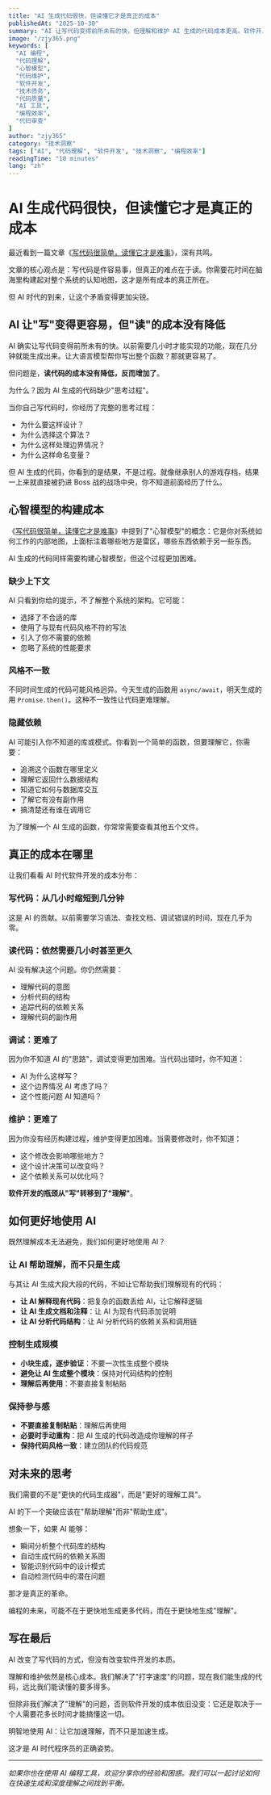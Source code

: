 ```yaml
---
title: "AI 生成代码很快，但读懂它才是真正的成本"
publishedAt: "2025-10-30"
summary: "AI 让写代码变得前所未有的快，但理解和维护 AI 生成的代码成本更高。软件开发的真正瓶颈从'写'转移到了'理解'。"
image: "/zjy365.png"
keywords: [
  "AI 编程",
  "代码理解",
  "心智模型",
  "代码维护",
  "软件开发",
  "技术债务",
  "代码质量",
  "AI 工具",
  "编程效率",
  "代码审查"
]
author: "zjy365"
category: "技术洞察"
tags: ["AI", "代码理解", "软件开发", "技术洞察", "编程效率"]
readingTime: "10 minutes"
lang: "zh"
---
```


# AI 生成代码很快，但读懂它才是真正的成本

最近看到一篇文章《[写代码很简单，读懂它才是难事](https://idiallo.com/blog/writing-code-is-easy-reading-is-hard)》，深有共鸣。

文章的核心观点是：写代码是件容易事，但真正的难点在于读。你需要花时间在脑海里构建起对整个系统的认知地图，这才是所有成本的真正所在。

但 AI 时代的到来，让这个矛盾变得更加尖锐。

## AI 让"写"变得更容易，但"读"的成本没有降低

AI 确实让写代码变得前所未有的快。以前需要几小时才能实现的功能，现在几分钟就能生成出来。让大语言模型帮你写出整个函数？那就更容易了。

但问题是，**读代码的成本没有降低，反而增加了**。

为什么？因为 AI 生成的代码缺少"思考过程"。

当你自己写代码时，你经历了完整的思考过程：
- 为什么要这样设计？
- 为什么选择这个算法？
- 为什么这样处理边界情况？
- 为什么这样命名变量？

但 AI 生成的代码，你看到的是结果，不是过程。就像继承别人的游戏存档，结果一上来就直接被扔进 Boss 战的战场中央，你不知道前面经历了什么。

## 心智模型的构建成本

《[写代码很简单，读懂它才是难事](https://idiallo.com/blog/writing-code-is-easy-reading-is-hard)》中提到了"心智模型"的概念：它是你对系统如何工作的内部地图，上面标注着哪些地方是雷区，哪些东西依赖于另一些东西。

AI 生成的代码同样需要构建心智模型，但这个过程更加困难。

### 缺少上下文

AI 只看到你给的提示，不了解整个系统的架构。它可能：
- 选择了不合适的库
- 使用了与现有代码风格不符的写法
- 引入了你不需要的依赖
- 忽略了系统的性能要求

### 风格不一致

不同时间生成的代码可能风格迥异。今天生成的函数用 `async/await`，明天生成的用 `Promise.then()`。这种不一致性让代码更难理解。

### 隐藏依赖

AI 可能引入你不知道的库或模式。你看到一个简单的函数，但要理解它，你需要：
- 追溯这个函数在哪里定义
- 理解它返回什么数据结构
- 知道它如何与数据库交互
- 了解它有没有副作用
- 搞清楚还有谁在调用它

为了理解一个 AI 生成的函数，你常常需要查看其他五个文件。

## 真正的成本在哪里

让我们看看 AI 时代软件开发的成本分布：

### 写代码：从几小时缩短到几分钟
这是 AI 的贡献。以前需要学习语法、查找文档、调试错误的时间，现在几乎为零。

### 读代码：依然需要几小时甚至更久
AI 没有解决这个问题。你仍然需要：
- 理解代码的意图
- 分析代码的结构
- 追踪代码的依赖关系
- 理解代码的副作用

### 调试：更难了
因为你不知道 AI 的"思路"，调试变得更加困难。当代码出错时，你不知道：
- AI 为什么这样写？
- 这个边界情况 AI 考虑了吗？
- 这个性能问题 AI 知道吗？

### 维护：更难了
因为你没有经历构建过程，维护变得更加困难。当需要修改时，你不知道：
- 这个修改会影响哪些地方？
- 这个设计决策可以改变吗？
- 这个依赖关系可以优化吗？

**软件开发的瓶颈从"写"转移到了"理解"**。

## 如何更好地使用 AI

既然理解成本无法避免，我们如何更好地使用 AI？

### 让 AI 帮助理解，而不只是生成

与其让 AI 生成大段大段的代码，不如让它帮助我们理解现有的代码：

- **让 AI 解释现有代码**：把复杂的函数丢给 AI，让它解释逻辑
- **让 AI 生成文档和注释**：让 AI 为现有代码添加说明
- **让 AI 分析代码结构**：让 AI 分析代码的依赖关系和调用链

### 控制生成规模

- **小块生成，逐步验证**：不要一次性生成整个模块
- **避免让 AI 生成整个模块**：保持对代码结构的控制
- **理解后再使用**：不要直接复制粘贴

### 保持参与感

- **不要直接复制粘贴**：理解后再使用
- **必要时手动重构**：把 AI 生成的代码改造成你理解的样子
- **保持代码风格一致**：建立团队的代码规范

## 对未来的思考

我们需要的不是"更快的代码生成器"，而是"更好的理解工具"。

AI 的下一个突破应该在"帮助理解"而非"帮助生成"。

想象一下，如果 AI 能够：
- 瞬间分析整个代码库的结构
- 自动生成代码的依赖关系图
- 智能识别代码中的设计模式
- 自动检测代码中的潜在问题

那才是真正的革命。

编程的未来，可能不在于更快地生成更多代码，而在于更快地生成"理解"。

## 写在最后

AI 改变了写代码的方式，但没有改变软件开发的本质。

理解和维护依然是核心成本。我们解决了"打字速度"的问题，现在我们能生成的代码，远比我们能读懂的要多得多。

但除非我们解决了"理解"的问题，否则软件开发的成本依旧没变：它还是取决于一个人需要花多长时间才能搞懂这一切。

明智地使用 AI：让它加速理解，而不只是加速生成。

这才是 AI 时代程序员的正确姿势。

---

*如果你也在使用 AI 编程工具，欢迎分享你的经验和困惑。我们可以一起讨论如何在快速生成和深度理解之间找到平衡。*
